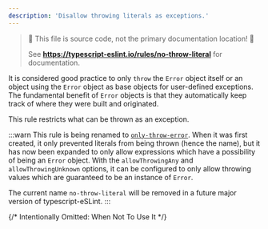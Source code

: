 ```yaml
---
description: 'Disallow throwing literals as exceptions.'
---
```



> 🛑 This file is source code, not the primary documentation location! 🛑
>
> See **https://typescript-eslint.io/rules/no-throw-literal** for documentation.

It is considered good practice to only `throw` the `Error` object itself or an object using the `Error` object as base objects for user-defined exceptions.
The fundamental benefit of `Error` objects is that they automatically keep track of where they were built and originated.

This rule restricts what can be thrown as an exception.

:::warn
This rule is being renamed to [`only-throw-error`](./only-throw-error.mdx).
When it was first created, it only prevented literals from being thrown (hence the name), but it has now been expanded to only allow expressions which have a possibility of being an `Error` object.
With the `allowThrowingAny` and `allowThrowingUnknown` options, it can be configured to only allow throwing values which are guaranteed to be an instance of `Error`.

The current name `no-throw-literal` will be removed in a future major version of typescript-eSLint.
:::

{/* Intentionally Omitted: When Not To Use It */}

